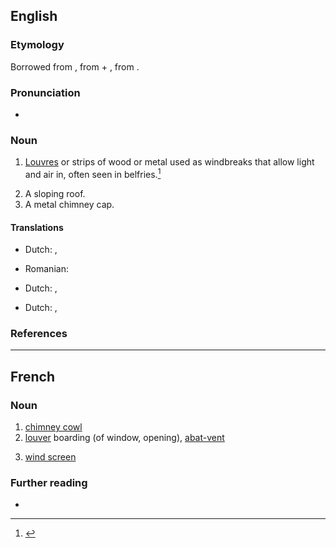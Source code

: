 ==English==

===Etymology===
Borrowed from {{bor|en|fr|abat-vent}}, from {{m|fr|abattre||to throw down}} + {{m|fr|vent||wind}}, from {{etyl|la|en}} {{m|la|ventus}}.

===Pronunciation===
* {{a|US}} {{IPA|/ɑ.ˌbɑ.ˈvɑ̃/|lang=en}}

===Noun===
{{en-noun}}

# {{lb|en|architecture}} [[louvre|Louvres]] or strips of wood or metal used as windbreaks that allow light and air in, often seen in belfries.<ref>{{R:MW3 1976|page=2}}</ref>
# A sloping roof.
# A metal chimney cap.

====Translations====
{{trans-top|louvres}}
* Dutch: {{t|nl|windscherm|n}},
{{trans-mid}}
* Romanian: {{t+|ro|oblon|n}}
{{trans-bottom}}

{{trans-top|sloping roof}}
* Dutch: {{t+|nl|afdak|n}},
{{trans-mid}}
{{trans-bottom}}

{{trans-top|chimney cap}}
* Dutch: {{t|nl|schoorsteenkap|m}},
{{trans-mid}}
{{trans-bottom}}

===References===
<references/>

----

==French==

===Noun===
{{fr-noun|m|head=[[abat]]-[[vent]]}}

# [[chimney cowl]]
# [[louver]] boarding (of window, opening), [[#English|abat-vent]]
# {{lb|fr|agriculture}} [[wind screen]]

===Further reading===
* {{R:TLFi}}